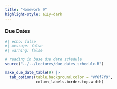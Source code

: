 ```yaml
---
title: "Homework 9"
highlight-style: a11y-dark
---
```


### Due Dates

```r
#| echo: false
#| message: false
#| warning: false

# reading in base due date schedule
source("../../Lectures/due_dates_schedule.R")

make_due_date_table(9) |> 
  tab_options(table.background.color = "#f6f7f9", 
              column_labels.border.top.width)
```